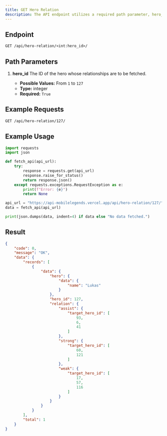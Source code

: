 ```yaml
---
title: GET Hero Relation
description: The API endpoint utilizes a required path parameter, hero_id, an integer from 1 to 127, to retrieve relationship data for a specific hero. The successful JSON response includes a success code and message, and the data field containing a records array. This array holds an object with the main hero's name, its hero_id, and a relation object. The relation object categorizes the hero's relationships into assist, strong, and weak based on target_hero_id arrays. These arrays hold hero IDs that represent heroes that synergize well, heroes that the main hero is strong against, and heroes that the main hero is weak against, respectively.
---
```


## Endpoint

```txt
GET /api/hero-relation/<int:hero_id>/
```

## Path Parameters

1. **hero_id**
   The ID of the hero whose relationships are to be fetched.

   - **Possible Values:** From `1` to `127`
   - **Type:** integer
   - **Required:** `True`

## Example Requests

```txt
GET /api/hero-relation/127/
```

## Example Usage

```python {13} showLineNumbers
import requests
import json

def fetch_api(api_url):
    try:
        response = requests.get(api_url)
        response.raise_for_status()
        return response.json()
    except requests.exceptions.RequestException as e:
        print(f"Error: {e}")
        return None

api_url = "https://api-mobilelegends.vercel.app/api/hero-relation/127/"
data = fetch_api(api_url)

print(json.dumps(data, indent=4) if data else "No data fetched.")
```

## Result

```json {10} showLineNumbers
{
    "code": 0,
    "message": "OK",
    "data": {
        "records": [
            {
                "data": {
                    "hero": {
                        "data": {
                            "name": "Lukas"
                        }
                    },
                    "hero_id": 127,
                    "relation": {
                        "assist": {
                            "target_hero_id": [
                                93,
                                6,
                                41
                            ]
                        },
                        "strong": {
                            "target_hero_id": [
                                60,
                                121
                            ]
                        },
                        "weak": {
                            "target_hero_id": [
                                17,
                                57,
                                116
                            ]
                        }
                    }
                }
            }
        ],
        "total": 1
    }
}
```